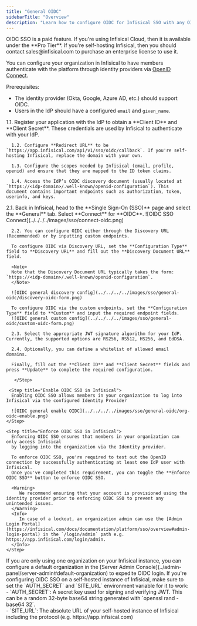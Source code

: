 ```yaml
---
title: "General OIDC"
sidebarTitle: "Overview"
description: "Learn how to configure OIDC for Infisical SSO with any OIDC-compliant identity provider"
---
```


<Info>
  OIDC SSO is a paid feature. If you're using Infisical Cloud, then it is
  available under the **Pro Tier**. If you're self-hosting Infisical, then you
  should contact sales@infisical.com to purchase an enterprise license to use
  it.
</Info>

You can configure your organization in Infisical to have members authenticate with the platform through identity providers via [OpenID Connect](https://openid.net/specs/openid-connect-core-1_0.html).

Prerequisites:

- The identity provider (Okta, Google, Azure AD, etc.) should support OIDC.
- Users in the IdP should have a configured `email` and `given_name`.

<Steps>
   <Step title="Setup Identity Provider">
      1.1. Register your application with the IdP to obtain a **Client ID** and **Client Secret**. These credentials are used by Infisical to authenticate with your IdP.

      1.2. Configure **Redirect URL** to be `https://app.infisical.com/api/v1/sso/oidc/callback`. If you're self-hosting Infisical, replace the domain with your own.

      1.3. Configure the scopes needed by Infisical (email, profile, openid) and ensure that they are mapped to the ID token claims.

      1.4. Access the IdP’s OIDC discovery document (usually located at `https://<idp-domain>/.well-known/openid-configuration`). This document contains important endpoints such as authorization, token, userinfo, and keys.
   </Step>
   <Step title="Finish configuring OIDC in Infisical">
      2.1. Back in Infisical, head to the **Single Sign-On (SSO)** page and select the **General** tab. Select **Connect** for **OIDC**.
      ![OIDC SSO Connect](../../../../images/sso/connect-oidc.png)

      2.2. You can configure OIDC either through the Discovery URL (Recommended) or by inputting custom endpoints.

      To configure OIDC via Discovery URL, set the **Configuration Type** field to **Discovery URL** and fill out the **Discovery Document URL** field.

      <Note>
      Note that the Discovery Document URL typically takes the form: `https://<idp-domain>/.well-known/openid-configuration`.
      </Note>

      ![OIDC general discovery config](../../../../images/sso/general-oidc/discovery-oidc-form.png)

      To configure OIDC via the custom endpoints, set the **Configuration Type** field to **Custom** and input the required endpoint fields.
      ![OIDC general custom config](../../../../images/sso/general-oidc/custom-oidc-form.png)

      2.3. Select the appropriate JWT signature algorithm for your IdP. Currently, the supported options are RS256, RS512, HS256, and EdDSA.

      2.4. Optionally, you can define a whitelist of allowed email domains.

      Finally, fill out the **Client ID** and **Client Secret** fields and press **Update** to complete the required configuration.

       </Step>

     <Step title="Enable OIDC SSO in Infisical">
      Enabling OIDC SSO allows members in your organization to log into Infisical via the configured Identity Provider

      ![OIDC general enable OIDC](../../../../images/sso/general-oidc/org-oidc-enable.png)
    </Step>

    <Step title="Enforce OIDC SSO in Infisical">
      Enforcing OIDC SSO ensures that members in your organization can only access Infisical
      by logging into the organization via the Identity provider.

      To enforce OIDC SSO, you're required to test out the OpenID connection by successfully authenticating at least one IdP user with Infisical.
      Once you've completed this requirement, you can toggle the **Enforce OIDC SSO** button to enforce OIDC SSO.

      <Warning>
         We recommend ensuring that your account is provisioned using the identity provider prior to enforcing OIDC SSO to prevent any unintended issues.
      </Warning>
      <Info>
         In case of a lockout, an organization admin can use the [Admin Login Portal](https://infisical.com/docs/documentation/platform/sso/overview#admin-login-portal) in the `/login/admin` path e.g. https://app.infisical.com/login/admin.
      </Info>
    </Step>

  </Steps>

<Tip>
    If you are only using one organization on your Infisical instance, you can configure a default organization in the [Server Admin Console](../admin-panel/server-admin#default-organization) to expedite OIDC login.
</Tip>


<Note>
  If you're configuring OIDC SSO on a self-hosted instance of Infisical, make
  sure to set the `AUTH_SECRET` and `SITE_URL` environment variable for it to
  work:
    <div class="height:1px;"/>
    - `AUTH_SECRET`: A secret key used for signing and verifying JWT. This
  can be a random 32-byte base64 string generated with `openssl rand -base64
  32`.
    <div class="height:1px;"/>
    - `SITE_URL`: The absolute URL of your self-hosted instance of Infisical including the protocol (e.g. https://app.infisical.com)
</Note>
